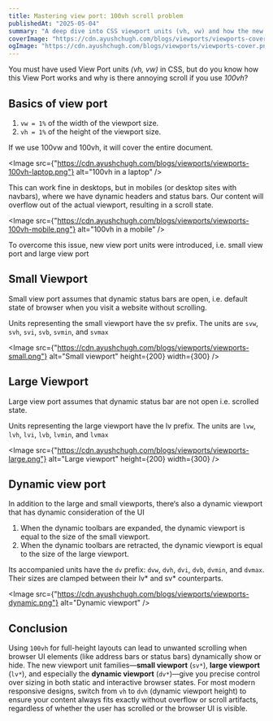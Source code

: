```yaml
---
title: Mastering view port: 100vh scroll problem
publishedAt: "2025-05-04"
summary: "A deep dive into CSS viewport units (vh, vw) and how the new small (sv*), large (lv*), and dynamic (dv*) viewport units solve the annoying 100vh scrolling issue on mobile and dynamic-browser UIs."
coverImage: "https://cdn.ayushchugh.com/blogs/viewports/viewports-cover.png"
ogImage: "https://cdn.ayushchugh.com/blogs/viewports/viewports-cover.png"
---
```


You must have used View Port units _(vh, vw)_ in CSS, but do you know how this View Port works and why is there annoying scroll if you use _100vh_?

## Basics of view port

1. `vw = 1%` of the width of the viewport size.
1. `vh = 1%` of the height of the viewport size.

If we use 100vw and 100vh, it will cover the entire document.

<Image
	src={"https://cdn.ayushchugh.com/blogs/viewports/viewports-100vh-laptop.png"}
	alt="100vh in a laptop"
/>

This can work fine in desktops, but in mobiles (or desktop sites with navbars), where we have dynamic headers and status bars. Our content will overflow out of the actual viewport, resulting in a scroll state.

<Image
	src={"https://cdn.ayushchugh.com/blogs/viewports/viewports-100vh-mobile.png"}
	alt="100vh in a mobile"
/>

To overcome this issue, new view port units were introduced, i.e. small view port and large view port

## Small Viewport

Small view port assumes that dynamic status bars are open, i.e. default state of browser when you visit a website without scrolling.

Units representing the small viewport have the sv prefix. The units are `svw`, `svh`, `svi`, `svb`, `svmin`, and `svmax`

<Image
	src={"https://cdn.ayushchugh.com/blogs/viewports/viewports-small.png"}
	alt="Small viewport"
	height={200}
	width={300}
/>

## Large Viewport

Large view port assumes that dynamic status bar are not open i.e. scrolled state.

Units representing the large viewport have the lv prefix. The units are `lvw`, `lvh`, `lvi`, `lvb`, `lvmin`, and `lvmax`

<Image
	src={"https://cdn.ayushchugh.com/blogs/viewports/viewports-large.png"}
	alt="Large viewport"
	height={200}
	width={300}
/>

## Dynamic view port

In addition to the large and small viewports, there‘s also a dynamic viewport that has dynamic consideration of the UI

1. When the dynamic toolbars are expanded, the dynamic viewport is equal to the size of the small viewport.
1. When the dynamic toolbars are retracted, the dynamic viewport is equal to the size of the large viewport.

Its accompanied units have the `dv` prefix: `dvw`, `dvh`, `dvi`, `dvb`, `dvmin`, and `dvmax`. Their sizes are clamped between their lv* and sv* counterparts.

<Image
	src={"https://cdn.ayushchugh.com/blogs/viewports/viewports-dynamic.png"}
	alt="Dynamic viewport"
/>

## Conclusion

Using `100vh` for full-height layouts can lead to unwanted scrolling when browser UI elements (like address bars or status bars) dynamically show or hide. The new viewport unit families—**small viewport** (`sv*`), **large viewport** (`lv*`), and especially the **dynamic viewport** (`dv*`)—give you precise control over sizing in both static and interactive browser states. For most modern responsive designs, switch from `vh` to `dvh` (dynamic viewport height) to ensure your content always fits exactly without overflow or scroll artifacts, regardless of whether the user has scrolled or the browser UI is visible.
